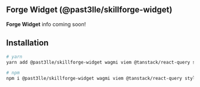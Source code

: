 ## Forge Widget (@past3lle/skillforge-widget)

**Forge Widget** info coming soon!

## Installation
```bash
# yarn
yarn add @past3lle/skillforge-widget wagmi viem @tanstack/react-query styled-components@5.x

# npm
npm i @past3lle/skillforge-widget wagmi viem @tanstack/react-query styled-components@5.x
```